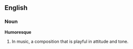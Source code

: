 ==English==
===Noun===
'''Humoresque'''

# In music, a composition that is playful in attitude and tone.